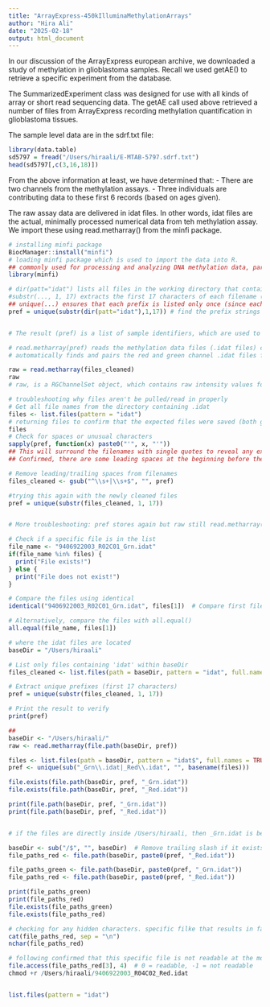 ```yaml
---
title: "ArrayExpress-450kIlluminaMethylationArrays"
author: "Hira Ali"
date: "2025-02-18"
output: html_document
---
```


In our discussion of the ArrayExpress european archive, we downloaded a study of methylation in glioblastoma samples. Recall we used getAE() to retrieve a specific experiment from the database.

The SummarizedExperiment class was designed for use with all kinds of array or short read sequencing data. The getAE call used above retrieved a number of files from ArrayExpress recording methylation quantification in glioblastoma tissues.

The sample level data are in the sdrf.txt file:

```r
library(data.table)
sd5797 = fread("/Users/hiraali/E-MTAB-5797.sdrf.txt")
head(sd5797[,c(3,16,18)])
```
From the above information at least, we have determined that:
- There are two channels from the methylation assays.
- Three individuals are contributing data to these first 6 records (based on ages given).

The raw assay data are delivered in idat files. In other words, idat files are the actual, minimally processed numerical data from teh methylation assay. We import these using read.metharray() from the minfi package.


```r
# installing minfi package
BiocManager::install("minfi")
# loading minfi package which is used to import the data into R.
## commonly used for processing and analyzing DNA methylation data, particularly from Illumina Infinium arrays.
library(minfi)

# dir(patt="idat") lists all files in the working directory that contain "idat" in their names
#substr(..., 1, 17) extracts the first 17 characters of each filename (this is typically the shared prefix of IDAT files from Illumina methylation arrays).
## unique(...) ensures that each prefix is listed only once (since each sample usually has two IDAT files: one for green and one for red).
pref = unique(substr(dir(patt="idat"),1,17)) # find the prefix strings


# The result (pref) is a list of sample identifiers, which are used to load the corresponding raw data.

# read.metharray(pref) reads the methylation data files (.idat files) corresponding to the prefixes in pref
# automatically finds and pairs the red and green channel .idat files for each sample

raw = read.metharray(files_cleaned)
raw
# raw, is a RGChannelSet object, which contains raw intensity values for methylation and unmethylation probes
```

```r
# troubleshooting why files aren't be pulled/read in properly
# Get all file names from the directory containing .idat
files <- list.files(pattern = "idat")
# returning files to confirm that the expected files were saved (both green and red)
files
# Check for spaces or unusual characters
sapply(pref, function(x) paste0("'", x, "'"))
## This will surround the filenames with single quotes to reveal any extra spaces. If there are spaces, you can clean the filenames by removing them:
## Confirmed, there are some leading spaces at the beginning before the prefixes

# Remove leading/trailing spaces from filenames
files_cleaned <- gsub("^\\s+|\\s+$", "", pref)

#trying this again with the newly cleaned files
pref = unique(substr(files_cleaned, 1, 17)) 


# More troubleshooting: pref stores again but raw still read.metharray() still not storing as expected

# Check if a specific file is in the list
file_name <- "9406922003_R02C01_Grn.idat"
if(file_name %in% files) {
  print("File exists!")
} else {
  print("File does not exist!")
}

# Compare the files using identical
identical("9406922003_R02C01_Grn.idat", files[1])  # Compare first file in list

# Alternatively, compare the files with all.equal()
all.equal(file_name, files[1])

# where the idat files are located
baseDir = "/Users/hiraali"

# List only files containing 'idat' within baseDir
files_cleaned <- list.files(path = baseDir, pattern = "idat", full.names = FALSE)

# Extract unique prefixes (first 17 characters)
pref = unique(substr(files_cleaned, 1, 17))

# Print the result to verify
print(pref)

## 
baseDir <- "/Users/hiraali/"
raw <- read.metharray(file.path(baseDir, pref))

files <- list.files(path = baseDir, pattern = "idat$", full.names = TRUE) 
pref <- unique(sub("_Grn\\.idat|_Red\\.idat", "", basename(files)))

file.exists(file.path(baseDir, pref, "_Grn.idat"))
file.exists(file.path(baseDir, pref, "_Red.idat"))

print(file.path(baseDir, pref, "_Grn.idat"))
print(file.path(baseDir, pref, "_Red.idat"))


# if the files are directly inside /Users/hiraali, then _Grn.idat is being incorrectly treated as a subdirectory.

baseDir <- sub("/$", "", baseDir)  # Remove trailing slash if it exists
file_paths_red <- file.path(baseDir, paste0(pref, "_Red.idat"))

file_paths_green <- file.path(baseDir, paste0(pref, "_Grn.idat"))
file_paths_red <- file.path(baseDir, paste0(pref, "_Red.idat"))

print(file_paths_green)
print(file_paths_red)
file.exists(file_paths_green)
file.exists(file_paths_red)

# checking for any hidden characters. specific filke that results in false output has the same number of characters.
cat(file_paths_red, sep = "\n")
nchar(file_paths_red)

# following confirmed that this specific file is not readable at the moment
file.access(file_paths_red[3], 4)  # 0 = readable, -1 = not readable
chmod +r /Users/hiraali/9406922003_R04C02_Red.idat



```


```r
list.files(pattern = "idat")

```

